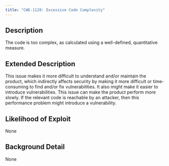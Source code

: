 ```yaml
---
title: "CWE-1120: Excessive Code Complexity"
---
```


## Description
The code is too complex, as calculated using a well-defined,
					quantitative measure.

## Extended Description
This issue makes it more difficult to understand and/or maintain the product, which indirectly affects security by making it more difficult or time-consuming to find and/or fix vulnerabilities.  It also might make it easier to introduce vulnerabilities.
This issue can make the product perform more slowly.  If the relevant code is reachable by an attacker, then this performance problem might introduce a vulnerability.

## Likelihood of Exploit
None

## Background Detail
None
        